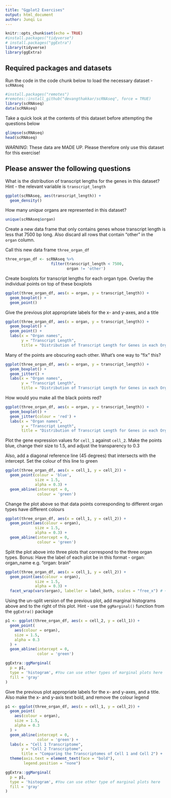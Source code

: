 ```yaml
---
title: "Ggplot2 Exercises"
output: html_document
author: Junqi Lu
---
```


```r
knitr::opts_chunk$set(echo = TRUE)
#install.packages("tidyverse")
# install.packages("ggExtra")
library(tidyverse)
library(ggExtra)
```

## Required packages and datasets

Run the code in the code chunk below to load the necessary dataset -  `scRNAseq`

```r
#install.packages("remotes")
#remotes::install_github("devangthakkar/scRNAseq", force = TRUE)
library(scRNAseq)
data(scRNAseq)
```

Take a quick look at the contents of this dataset before attempting the questions below

```r
glimpse(scRNAseq)
head(scRNAseq)
```

*WARNING*: These data are MADE UP. Please therefore only use this dataset for this exercise!

## Please answer the following questions

What is the distribution of transcript lengths for the genes in this dataset? Hint - the relevant variable is `transcript_length`

```r
ggplot(scRNAseq, aes(transcript_length)) +
  geom_density()
```

How many *unique* organs are represented in this dataset?

```r
unique(scRNAseq$organ)
```

Create a new data frame that only contains genes whose transcript length is less that 7500 bp long. Also discard all rows that contain "other" in the `organ` column.

Call this new data frame `three_organ_df`

```r
three_organ_df <- scRNAseq %>% 
                    filter(transcript_length < 7500,
                           organ != 'other')
```

Create boxplots for transcript lengths for each organ type. Overlay the individual points on top of these boxplots

```r
ggplot(three_organ_df, aes(x = organ, y = transcript_length)) +
  geom_boxplot() +
  geom_point()
```

Give the previous plot appropriate labels for the x- and y-axes, and a title

```r
ggplot(three_organ_df, aes(x = organ, y = transcript_length)) +
  geom_boxplot() +
  geom_point() +
  labs(x = "Organ names",
       y = "Transcript Length",
       title = "Distribution of Transcript Length for Genes in each Organ")
```

Many of the points are obscuring each other. What's one way to "fix" this?

```r
ggplot(three_organ_df, aes(x = organ, y = transcript_length)) +
  geom_boxplot() +
  geom_jitter() +
  labs(x = "Organ names",
       y = "Transcript Length",
       title = "Distribution of Transcript Length for Genes in each Organ")
```

How would you make all the black points red?

```r
ggplot(three_organ_df, aes(x = organ, y = transcript_length)) +
  geom_boxplot() +
  geom_jitter(colour = 'red') +
  labs(x = "Organ names",
       y = "Transcript Length",
       title = "Distribution of Transcript Length for Genes in each Organ")
```

Plot the gene expression values for `cell_1` against `cell_2`. Make the points blue, change their size to 1.5, and adjust the transparency to 0.3

Also, add a diagonal reference line (45 degrees) that intersects with the intercept. Set the colour of this line to green

```r
ggplot(three_organ_df, aes(x = cell_1, y = cell_2)) +
  geom_point(colour = 'blue',
             size = 1.5,
             alpha = 0.3) +
  geom_abline(intercept = 0,
              colour = 'green')
```

Change the plot above so that data points corresponding to different organ types have different colours

```r
ggplot(three_organ_df, aes(x = cell_1, y = cell_2)) +
  geom_point(aes(colour = organ),
             size = 1.5,
             alpha = 0.3) +
  geom_abline(intercept = 0,
              colour = 'green')
```

Split the plot above into three plots that correspond to the three organ types. Bonus: Have the label of each plot be in this format - organ: organ_name e.g. "organ: brain"

```r
ggplot(three_organ_df, aes(x = cell_1, y = cell_2)) +
  geom_point(aes(colour = organ),
             size = 1.5,
             alpha = 0.3) +
  facet_wrap(vars(organ), labeller = label_both, scales = "free_x") # ~organ also works in place of vars(organ)
```

Using the un-split version of the previous plot, add marginal histograms above and to the right of this plot. Hint - use the `ggMarginal()` function from the `ggExtra()` package

```r
p1 <- ggplot(three_organ_df, aes(x = cell_2, y = cell_1)) +
  geom_point(
    aes(colour = organ),
    size = 1.5,
    alpha = 0.3
  ) +
  geom_abline(intercept = 0,
              color = 'green') 

ggExtra::ggMarginal(
  p = p1,
  type = 'histogram', #You can use other types of marginal plots here
  fill = 'gray'
)
```

Give the previous plot appropriate labels for the x- and y-axes, and a title. Also make the x- and y-axis text bold, and remove the colour legend

```r
p1 <- ggplot(three_organ_df, aes(x = cell_1, y = cell_2)) +
  geom_point(
    aes(colour = organ),
    size = 1.5,
    alpha = 0.3
  ) +
  geom_abline(intercept = 0,
              color = 'green') +
  labs(x = "Cell 1 Transcriptome",
       y = "Cell 2 Transcriptome",
       title = "Comparing the Transcriptomes of Cell 1 and Cell 2") +
  theme(axis.text = element_text(face = "bold"),
        legend.position = "none")

ggExtra::ggMarginal(
  p = p1,
  type = 'histogram', #You can use other type of marginal plots here
  fill = 'gray'
)
```

